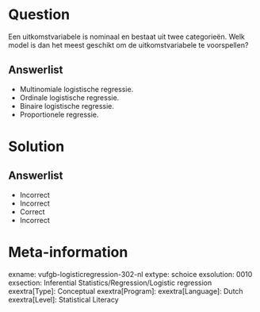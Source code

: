 Question
========

Een uitkomstvariabele is nominaal en bestaat uit twee categorieën. Welk model is dan het meest geschikt om de uitkomstvariabele te voorspellen?
  
Answerlist
----------
* Multinomiale logistische regressie.
* Ordinale logistische regressie.
* Binaire logistische regressie.
* Proportionele regressie.

Solution
========

Answerlist
----------
* Incorrect
* Incorrect
* Correct
* Incorrect

Meta-information
================
exname: vufgb-logisticregression-302-nl
extype: schoice
exsolution: 0010
exsection: Inferential Statistics/Regression/Logistic regression
exextra[Type]: Conceptual
exextra[Program]: 
exextra[Language]: Dutch
exextra[Level]: Statistical Literacy
